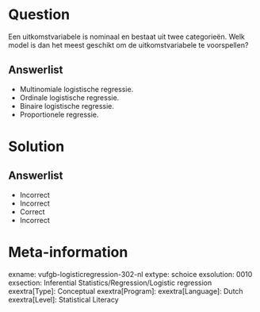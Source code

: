 Question
========

Een uitkomstvariabele is nominaal en bestaat uit twee categorieën. Welk model is dan het meest geschikt om de uitkomstvariabele te voorspellen?
  
Answerlist
----------
* Multinomiale logistische regressie.
* Ordinale logistische regressie.
* Binaire logistische regressie.
* Proportionele regressie.

Solution
========

Answerlist
----------
* Incorrect
* Incorrect
* Correct
* Incorrect

Meta-information
================
exname: vufgb-logisticregression-302-nl
extype: schoice
exsolution: 0010
exsection: Inferential Statistics/Regression/Logistic regression
exextra[Type]: Conceptual
exextra[Program]: 
exextra[Language]: Dutch
exextra[Level]: Statistical Literacy
